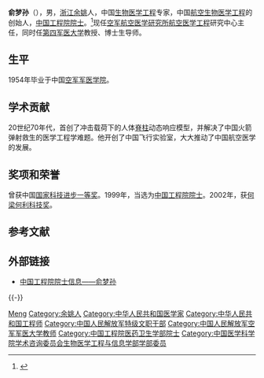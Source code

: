 '''俞梦孙'''（{{bd|1936年|3月9日|}}），男，[[浙江|浙江]][[余姚|余姚]]人，中国[[生物医学工程|生物医学工程]]专家，中国[[航空生物医学工程|航空生物医学工程]]的创始人，[[中国工程院院士|中国工程院院士]]。<ref>{{Cite web|title=医药卫生学部-俞梦孙|url=https://ysg.ckcest.cn/html/details/702/index.html|access-date=2021-07-09|work=中国院士馆|archive-date=2021-07-09|archive-url=https://web.archive.org/web/20210709190118/https://ysg.ckcest.cn/html/details/702/index.html}}</ref>现任[[空军航空医学研究所|空军航空医学研究所]][[航空医学工程|航空医学工程]]研究中心主任，同时任[[第四军医大学|第四军医大学]]教授、博士生导师。

== 生平 ==
1954年毕业于中国[[空军军医学院|空军军医学院]]。

== 学术贡献 ==
20世纪70年代，首创了冲击载荷下的人体[[脊柱|脊柱]]动态响应模型，并解决了中国火箭弹射救生的医学工程学难题。他开创了中国飞行实验室，大大推动了中国航空医学的发展。

== 奖项和荣誉 ==
曾获中国[[国家科技进步一等奖|国家科技进步一等奖]]。1999年，当选为[[中国工程院院士|中国工程院院士]]。2002年，获[[何梁何利科技奖|何梁何利科技奖]]。

== 参考文献 ==
{{Reflist}}

== 外部链接 ==
* [https://web.archive.org/web/20070203190725/http://www.cae.cn/experts/detail.jsp?id=735 中国工程院院士信息——俞梦孙]

{{-}}
{{中国工程院医药卫生学部院士}}
{{中国医学科学院学术咨询委员会生物医学工程与信息学部学部委员}}

{{Authority control}}
{{DEFAULTSORT:Yu}}
[[Category:俞姓|Meng]]
[[Category:余姚人|Category:余姚人]]
[[Category:中华人民共和国医学家|Category:中华人民共和国医学家]]
[[Category:中华人民共和国工程师|Category:中华人民共和国工程师]]
[[Category:中国人民解放军特级文职干部|Category:中国人民解放军特级文职干部]]
[[Category:中国人民解放军空军军医大学教师|Category:中国人民解放军空军军医大学教师]]
[[Category:中国工程院医药卫生学部院士|Category:中国工程院医药卫生学部院士]]
[[Category:中国医学科学院学术咨询委员会生物医学工程与信息学部学部委员|Category:中国医学科学院学术咨询委员会生物医学工程与信息学部学部委员]]